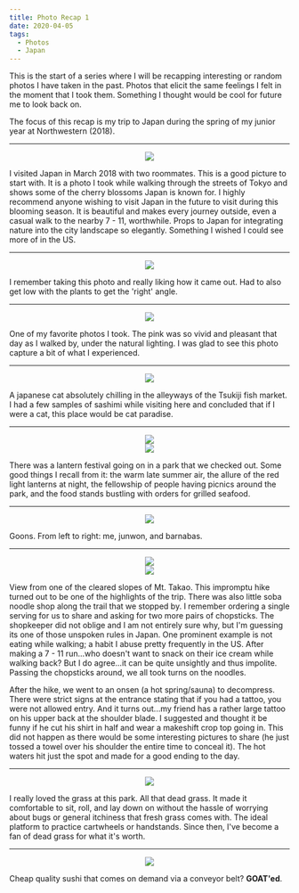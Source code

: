 ```yaml
---
title: Photo Recap 1
date: 2020-04-05
tags:
  - Photos
  - Japan
---
```


This is the start of a series where I will be recapping interesting or random photos I have taken in the past. Photos that elicit the same feelings I felt in the moment that I took them. Something I thought would be cool for future me to look back on.

The focus of this recap is my trip to Japan during the spring of my junior year at Northwestern (2018).

---

<div style="text-align:center">
  <img
    style="max-width:100%"
    src="https://lims4011-personal-site.s3.amazonaws.com/photo-recap-1/cherryblossom.jpg"
  />
</div>

I visited Japan in March 2018 with two roommates. This is a good picture to start with. It is a photo I took while walking through the streets of Tokyo and shows some of the cherry blossoms Japan is known for. I highly recommend anyone wishing to visit Japan in the future to visit during this blooming season. It is beautiful and makes every journey outside, even a casual walk to the nearby 7 - 11, worthwhile. Props to Japan for integrating nature into the city landscape so elegantly. Something I wished I could see more of in the US.

---

<div style="text-align:center">
  <img
    style="max-width:100%"
    src="https://lims4011-personal-site.s3.amazonaws.com/photo-recap-1/yellowflower.jpg"
  />
</div>

I remember taking this photo and really liking how it came out. Had to also get low with the plants to get the 'right' angle.

---

<div style="text-align:center">
  <img
    style="max-width:100%"
    src="https://lims4011-personal-site.s3.amazonaws.com/photo-recap-1/flowers.jpg"
  />
</div>

One of my favorite photos I took. The pink was so vivid and pleasant that day as I walked by, under the natural lighting. I was glad to see this photo capture a bit of what I experienced.

---

<div style="text-align:center">
  <img
    style="max-width:100%"
    src="https://lims4011-personal-site.s3.amazonaws.com/photo-recap-1/cat.jpg"
  />
</div>

A japanese cat absolutely chilling in the alleyways of the Tsukiji fish market. I had a few samples of sashimi while visiting here and concluded that if I were a cat, this place would be cat paradise.

---

<div style="text-align:center">
  <img
    style="max-width:100%"
    src="https://lims4011-personal-site.s3.amazonaws.com/photo-recap-1/lantern.png"
  />
</div>

<div style="text-align:center">
  <img
    style="max-width:100%"
    src="https://lims4011-personal-site.s3.amazonaws.com/photo-recap-1/festival.jpg"
  />
</div>

There was a lantern festival going on in a park that we checked out. Some good things I recall from it: the warm late summer air, the allure of the red light lanterns at night, the fellowship of people having picnics around the park, and the food stands bustling with orders for grilled seafood.

---

<div style="text-align:center">
  <img
    style="max-width:100%"
    src="https://lims4011-personal-site.s3.amazonaws.com/photo-recap-1/goons.jpg"
  />
</div>

Goons. From left to right: me, junwon, and barnabas.

---

<div style="text-align:center">
  <img
    style="max-width:100%"
    src="https://lims4011-personal-site.s3.amazonaws.com/photo-recap-1/mttakao.jpeg"
  />
</div>

<div style="text-align:center">
  <img
    style="max-width:100%"
    src="https://lims4011-personal-site.s3.amazonaws.com/photo-recap-1/soba.jpg"
  />
</div>

View from one of the cleared slopes of Mt. Takao. This impromptu hike turned out to be one of the highlights of the trip. There was also little soba noodle shop along the trail that we stopped by. I remember ordering a single serving for us to share and asking for two more pairs of chopsticks. The shopkeeper did not oblige and I am not entirely sure why, but I'm guessing its one of those unspoken rules in Japan. One prominent example is not eating while walking; a habit I abuse pretty frequently in the US. After making a 7 - 11 run...who doesn't want to snack on their ice cream while walking back? But I do agree...it can be quite unsightly and thus impolite. Passing the chopsticks around, we all took turns on the noodles.

After the hike, we went to an onsen (a hot spring/sauna) to decompress. There were strict signs at the entrance stating that if you had a tattoo, you were not allowed entry. And it turns out...my friend has a rather large tattoo on his upper back at the shoulder blade. I suggested and thought it be funny if he cut his shirt in half and wear a makeshift crop top going in. This did not happen as there would be some interesting pictures to share (he just tossed a towel over his shoulder the entire time to conceal it). The hot waters hit just the spot and made for a good ending to the day.

---

<div style="text-align:center">
  <img
    style="max-width:100%"
    src="https://lims4011-personal-site.s3.amazonaws.com/photo-recap-1/grassypark.jpg"
  />
</div>

I really loved the grass at this park. All that dead grass. It made it comfortable to sit, roll, and lay down on without the hassle of worrying about bugs or general itchiness that fresh grass comes with. The ideal platform to practice cartwheels or handstands. Since then, I've become a fan of dead grass for what it's worth.

---

<div style="text-align:center">
  <img
    style="max-width:100%"
    src="https://lims4011-personal-site.s3.amazonaws.com/photo-recap-1/rotarysushi.jpg"
  />
</div>

Cheap quality sushi that comes on demand via a conveyor belt? **GOAT'ed**.
